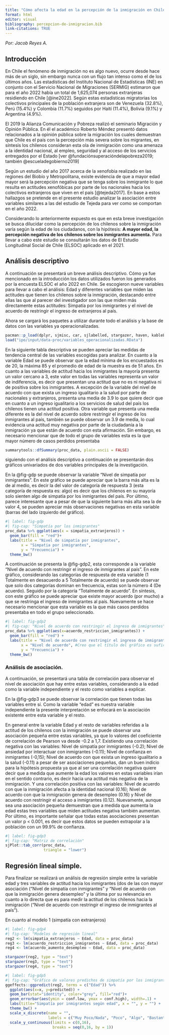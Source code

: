 ```yaml
---
title: "Cómo afecta la edad en la percepción de la inmigración en Chile el año 2021"
format: html
editor: visual
bibliography: percepcion-de-inmigracion.bib
link-citations: TRUE
---
```


*Por: Jacob Reyes A.*

## Introducción

En Chile el fenómeno de inmigración no es algo nuevo, ocurre desde hace más de un siglo, sin embargo nunca con un flujo tan intenso como el de los últimos años. Las estadísticas del Instituto Nacional de Estadísticas (INE) en conjunto con el Servicio Nacional de Migraciones (SERMIG) estimaron que para el año 2022 había un total de 1,625,074 personas extranjeras residiendo en Chile [@ine2022]. Según estas estadísticas migratorias los colectivos principales de la población extranjera son de Venezuela (32.8%), Perú (15.4%) y Colombia (11.7%) seguidos por Haití (11.4%), Bolivia (9.1%) y Argentina (4.9%).

El 2019 la Alianza Comunicación y Pobreza realizó el seminario Migración y Opinión Pública. En él el académico Roberto Méndez presentó datos relacionados a la opinión pública sobre la migración los cuales demuestran que Chile es el país con la percepción más severa sobre los migrantes, en síntesis los chilenos consideran esta ola de inmigración como una amenaza a la identidad nacional, al empleo, seguridad y al acceso de los servicios entregados por el Estado [ver @fundaciónsuperacióndelapobreza2019; también @escueladegobierno2019]

Según un estudio del año 2017 acerca de la xenofobia realizado en las regiones del Biobío y Metropolitana, existe evidencia de que a mayor edad mayor será la percepción negativa que se tenga sobre los inmigrante lo que resulta en actitudes xenofóbicas por parte de los nacionales hacia los colectivos extranjeros que viven en el país [@tejeda2017]. En base a estos hallazgos se pretende en el presente estudio analizar la asociación entre variables similares a las del estudio de Tejeda para ver como se comportan en el año 2022.

Considerando lo anteriormente expuesto es que en esta breve investigación se busca dilucidar como la percepción de los chilenos sobre la inmigración varía según la edad de los ciudadanos, con la hipótesis: **A mayor edad, la percepción negativa de los chilenos sobre los inmigrantes aumenta.** Para llevar a cabo este estudio se consultarán los datos de El Estudio Longitudinal Social de Chile (ELSOC) aplicado en el 2021.

## Análisis descriptivo

A continuación se presentará un breve análisis descriptivo. Cómo ya fue mencionado en la introducción los datos utilizados fueron los generados por la encuesta ELSOC el año 2022 en Chile. Se escogieron nueve variables para llevar a cabo el análisis: Edad y diferentes variables que miden las actitudes que tienen los chilenos sobre la inmigración, destacando entre ellas las que al parecer del investigador son las que miden más directamente estas actitudes: Simpatía por los inmigrantes y el nivel de acuerdo de restringir el ingreso de extranjeros al país.

Ahora se cargará los paquetes a utilizar durante todo el análisis y la base de datos con las variables ya operacionalizadas.

```r
pacman::p_load(dplyr, sjmisc, car, sjlabelled, stargazer, haven, kableExtra, summarytools, ggplot2, GGally, corrplot, texreg, ggpubr)
load("ipo/input/data-proc/variables_operacionalizadas.RData")

```

En la siguiente tabla descriptiva se pueden apreciar las medidas de tendencia central de las variables escogidas para analizar. En cuanto a la variable Edad se puede observar que la edad mínima de los encuestados es de 20, la máxima 85 y el promedio de edad de la muestra es de 51 años. En cuanto a las variables de actitud hacia los inmigrantes la mayoría presenta un valor cercano a 3, este valor en todas las variables representa un valor de indiferencia, es decir que presentan una actitud que no es ni negativa ni de positiva sobre los inmigrantes. A excepción de la variable del nivel de acuerdo con que exista un ingreso igualitario a la salud por parte de nacionales y extranjeros, presenta una media de 3.9 lo que quiere decir que en cuanto a un ingreso igualitario a los servicios de salud del país los chilenos tienen una actitud positiva. Otra variable que presenta una media diferente es la del nivel de acuerdo sobre restringir el ingreso de los inmigrantes al país, también se puede observar un 3.9 de media, lo cual evidencia una actitud muy negativa por parte de la ciudadanía a la inmigración ya que están de acuerdo con esta afirmación. Sin embargo, es necesario mencionar que de todo el grupo de variables esta es la que mayor número de casos perdidos presentaba

```r
summarytools::dfSummary(proc_data, plain.ascii = FALSE)

```

siguiendo con el análisis descriptivo a continuación se presentarán dos gráficos univariados de dos variables principales de la investigación.

En la @fig-gdp se puede observar la variable "Nivel de simpatía por inmigrantes". En este gráfico se puede apreciar que la barra más alta es la de al medio, es decir la del valor de categoría de respuesta 3 (esta categoría de respuesta es: algo) es decir que los chilenos en su mayoría solo sienten algo de simpatía por los inmigrantes del país. Por último, parece interesante que a pesar de que la siguiente barra más alta sea la de valor 4, se pueden apreciar más observaciones negativas en esta variable (barras del lado izquierdo del gráfico).

```r
#| label: fig-gdp
#| fig-cap: "Simpatía por los inmigrantes"
proc_data %>% ggplot(aes(x = simpatia_extranjeros)) + 
  geom_bar(fill = "red")+
  labs(title = "Nivel de simpatía por inmigrantes",
       x = "Simpatia por inmigrantes",
       y = "Frecuencia") +
  theme_bw()
```

A continuación se presenta la @fig-gdp2, esta corresponde a la variable "Nivel de acuerdo con restringir el ingreso de inmigrantes al país". En este gráfico, considerando las categorías de respuesta de esta variable (1 Totalmente en desacuerdo a 5 Totalmente de acuerdo) se puede observar que solo dos categorías dominan en frecuencia, estas son la número 4 (De acuerdo). Seguido por la categoría "Totalmente de acuerdo". En síntesis, con este gráfico se puede apreciar que existe mayor acuerdo (por mucho) a que se restringa el ingreso de inmigrantes al país. Nuevamente se hace necesario mencionar que esta variable es la que más casos perdidos presentaba en todo el grupo seleccionado.

```r
#| label: fig-gdp2
#| fig-cap: "Nivel de acuerdo con restringir el ingreso de inmigrantes"
proc_data %>% ggplot(aes(x=acuerdo_restriccion_inmigrantes)) +
  geom_bar(fill = "red") +
  labs(title = "Nivel de acuerdo con restringir el ingreso de inmigrantes al país",
       x = "Nivel de acuerdo", #Creo que el título del gráfico es suficientemente claro para dejar esta etiqueta así de simple
       y = "Frecuencia") +
  theme_bw()
```

### Análisis de asociación.

A continuación, se presentará una tabla de correlación para observar el nivel de asociación que hay entre estas variables, considerando a la edad como la variable independiente y el resto como variables a explicar.

En la @fig-gdp3 se puede observar la correlación que tienen todas las variables entre sí. Como la variable "edad" es nuestra variable independiente la presente interpretación se enfocará en la asociación existente entre esta variable y el resto.

En general entre la variable Edad y el resto de variables referidas a la actitud de los chilenos con la inmigración se puede observar una asociación pequeña entre estas variables, ya que lo valores del coeficiente de correlación de Pearson va desde -0.2 a 1,7. Existiendo una correlación negativa con las variables: Nivel de simpatía por inmigrantes (-0.2); Nivel de ansiedad por interactuar con inmigrantes (-0.11); Nivel de confianza en inmigrantes (-0,15); Nivel de acuerdo con que exista un ingreso igualitario a la salud (-0.11) a pesar de ser asociaciones pequeñas, dan un buen indicio para la hipótesis propuesta ya que al ser una correlación negativa quiere decir que a medida que aumente la edad los valores en estas variables irían en el sentido contrario, es decir hacia una actitud más negativa de la inmigración. Y una correlación positiva con las variables: Nivel de acuerdo con que la inmigración afecta a la identidad nacional (0.16); Nivel de acuerdo con que la inmigración genera de desempleo (0.16) y Nivel de acuerdo con restringir el acceso a inmigrantes (0.12). Nuevamente, aunque sea una asociación pequeña demuestran que a medida que aumenta la edad estas tres variables que miden actitudes negativa también aumentan. Por último, es importante señalar que todas estas asociaciones presentan un valor p \< 0.001, es decir que estos datos se pueden extrapolar a la población con un 99.9% de confianza.

```r
#| label: fig-gdp3
#| fig-cap: "Matriz de correlación"
sjPlot::tab_corr(proc_data, 
                 triangle = "lower")
```

## Regresión lineal simple.

Para finalizar se realizará un análisis de regresión simple entre la variable edad y tres variables de actitud hacia los inmigrantes (dos de las con mayor asociación ("Nivel de simpatía con inmigrantes" y "Nivel de acuerdo con que la inmigración genera desempleo" y la última por su relevancia en cuanto a lo directa que es para medir la actitud de los chilenos hacia la inmigración ("Nivel de acuerdo con restringir el ingreso de inmigrantes al país").

En cuanto al modelo 1 (simpatía con extranjeros)

```r
#| label: fig-gdp4
#| fig-cap: "Modelos de regresión lineal"
reg2 <- lm(simpatia_extranjeros ~ Edad, data = proc_data)
reg3 <- lm(acuerdo_restriccion_inmigrantes ~ Edad, data = proc_data)
reg4 <- lm(acuerdo_aumento_desempleo ~ Edad, data = proc_data)

stargazer(reg2, type = "text")
stargazer(reg3, type = "text")
stargazer(reg4, type = "text")
```

```r
#| label: fig-gdp5
#| fig-cap: "Gráfico de valores predichos de simpatía por los inmigrantes"
ggeffects::ggpredict(reg2, terms = c("Edad")) %>%
  ggplot(aes(x=x, y=predicted)) +
  geom_bar(stat="identity", color="grey", fill="red")+
  geom_errorbar(aes(ymin = conf.low, ymax = conf.high), width=.1) +
  labs(title="Simpatía por inmigrantes según edad", x = "", y = "") +
  theme_bw() +
  scale_x_discrete(name = "",
                   labels = c("Muy Poco/Nada", "Poco", "Algo", "Bastante", "Mucho")) +
  scale_y_continuous(limits = c(0,16), 
                     breaks = seq(0,16, by = 1))
```
